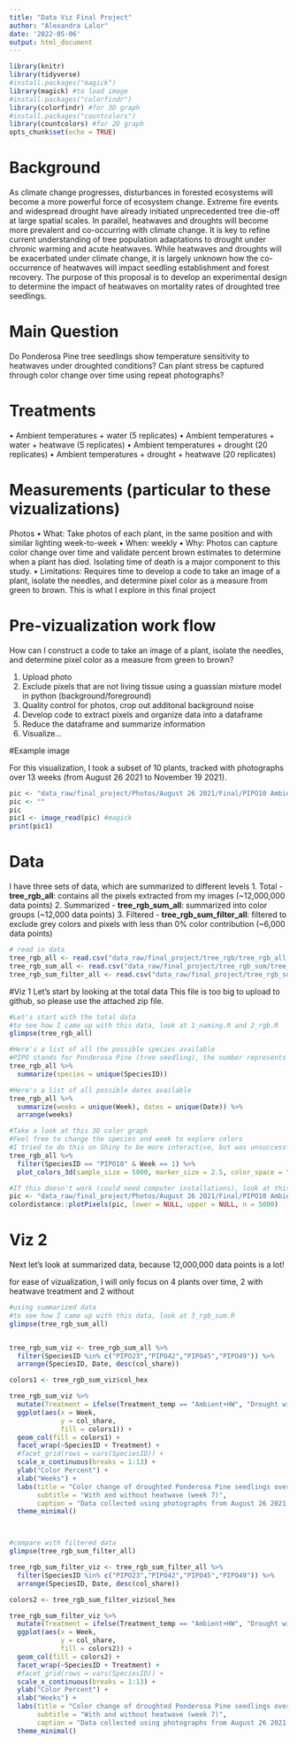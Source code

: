 ```yaml
---
title: "Data Viz Final Project"
author: "Alexandra Lalor"
date: '2022-05-06'
output: html_document
---
```


```r
library(knitr)
library(tidyverse)
#install.packages("magick")
library(magick) #to load image
#install.packages("colorfindr")
library(colorfindr) #for 3D graph
#install.packages("countcolors")
library(countcolors) #for 2D graph
opts_chunk$set(echo = TRUE)
```


# Background

As climate change progresses, disturbances in forested ecosystems will become a more powerful force of ecosystem change. Extreme fire events and widespread drought have already initiated unprecedented tree die-off at large spatial scales. In parallel, heatwaves and droughts will become more prevalent and co-occurring with climate change. It is key to refine current understanding of tree population adaptations to drought under chronic warming and acute heatwaves. While heatwaves and droughts will be exacerbated under climate change, it is largely unknown how the co-occurrence of heatwaves will impact seedling establishment and forest recovery. The purpose of this proposal is to develop an experimental design to determine the impact of heatwaves on mortality rates of droughted tree seedlings.

# Main Question

Do Ponderosa Pine tree seedlings show temperature sensitivity to heatwaves under droughted conditions? Can plant stress be captured through color change over time using repeat photographs?

# Treatments

•	Ambient temperatures + water (5 replicates)
•	Ambient temperatures + water + heatwave (5 replicates)
•	Ambient temperatures + drought (20 replicates)
•	Ambient temperatures + drought + heatwave (20 replicates)


# Measurements (particular to these vizualizations)

Photos
•	What: Take photos of each plant, in the same position and with similar lighting week-to-week
•	When: weekly
•	Why: Photos can capture color change over time and validate percent brown estimates to determine when a plant has died. Isolating time of death is a major component to this study.
•	Limitations: Requires time to develop a code to take an image of a plant, isolate the needles, and determine pixel color as a measure from green to brown. This is what I explore in this final project

# Pre-vizualization work flow

How can I construct a code to take an image of a plant, isolate the needles, and determine pixel color as a measure from green to brown?

1. Upload photo
2. Exclude pixels that are not living tissue using a guassian mixture model in python (background/foreground)
3. Quality control for photos, crop out additonal background noise
4. Develop code to extract pixels and organize data into a dataframe
5. Reduce the dataframe and summarize information
6. Visualize...


#Example image

For this visualization, I took a subset of 10 plants, tracked with photographs over 13 weeks (from August 26 2021 to November 19 2021).

```r
pic <- "data_raw/final_project/Photos/August 26 2021/Final/PIPO10 Ambient+HW Drought DSC00273_segmented_crop.jpg"
pic <- ""
pic
pic1 <- image_read(pic) #magick
print(pic1)
```


# Data

I have three sets of data, which are summarized to different levels
1. Total
- **tree_rgb_all**: contains all the pixels extracted from my images (~12,000,000 data points)
2. Summarized
- **tree_rgb_sum_all**: summarized into color groups (~12,000 data points)
3. Filtered
- **tree_rgb_sum_filter_all**: filtered to exclude grey colors and pixels with less than 0% color contribution (~6,000 data points)

```r
# read in data
tree_rgb_all <- read.csv("data_raw/final_project/tree_rgb/tree_rgb_all.csv")
tree_rgb_sum_all <- read.csv("data_raw/final_project/tree_rgb_sum/tree_rgb_sum_all.csv")
tree_rgb_sum_filter_all <- read.csv("data_raw/final_project/tree_rgb_sum_filter/tree_rgb_sum_filter_all.csv")
```


#Viz 1
Let's start by looking at the total data
This file is too big to upload to github, so please use the attached zip file.

```r
#Let's start with the total data
#to see how I came up with this data, look at 1_naming.R and 2_rgb.R
glimpse(tree_rgb_all)

#Here's a list of all the possible species available
#PIPO stands for Ponderosa Pine (tree seedling), the number represents an individual out of 50 replicates
tree_rgb_all %>% 
  summarize(species = unique(SpeciesID))

#Here's a list of all possible dates available
tree_rgb_all %>% 
  summarize(weeks = unique(Week), dates = unique(Date)) %>% 
  arrange(weeks)

#Take a look at this 3D color graph
#Feel free to change the species and week to explore colors
#I tried to do this on Shiny to be more interactive, but was unsuccessful and ran out of time.... perhaps you could help with this later on!
tree_rgb_all %>% 
  filter(SpeciesID == "PIPO10" & Week == 1) %>% 
  plot_colors_3d(sample_size = 5000, marker_size = 2.5, color_space = "RGB")

#If this doesn't work (could need computer installations), look at this 2D color graph
pic <- "data_raw/final_project/Photos/August 26 2021/Final/PIPO10 Ambient+HW Drought DSC00273_segmented_crop.jpg"
colordistance::plotPixels(pic, lower = NULL, upper = NULL, n = 5000)

```


# Viz 2
Next let's look at summarized data, because 12,000,000 data points is a lot!

for ease of vizualization, I will only focus on 4 plants over time, 2 with heatwave treatment and 2 without

```r
#using summarized data
#to see how I came up with this data, look at 3_rgb_sum.R
glimpse(tree_rgb_sum_all)


tree_rgb_sum_viz <- tree_rgb_sum_all %>% 
  filter(SpeciesID %in% c("PIPO23","PIPO42","PIPO45","PIPO49")) %>% 
  arrange(SpeciesID, Date, desc(col_share))

colors1 <- tree_rgb_sum_viz$col_hex

tree_rgb_sum_viz %>% 
  mutate(Treatment = ifelse(Treatment_temp == "Ambient+HW", "Drought with Heatwave", "Drought")) %>% 
  ggplot(aes(x = Week,
             y = col_share,
             fill = colors1)) +
  geom_col(fill = colors1) +
  facet_wrap(~SpeciesID + Treatment) +
  #facet_grid(rows = vars(SpeciesID)) +
  scale_x_continuous(breaks = 1:13) +
  ylab("Color Percent") +
  xlab("Weeks") +
  labs(title = "Color change of droughted Ponderosa Pine seedlings over time",
       subtitle = "With and without heatwave (week 7)",
       caption = "Data collected using photographs from August 26 2021 to November 19 2021, as part of Alexandra Lalor's MS project") +
  theme_minimal()



#compare with filtered data
glimpse(tree_rgb_sum_filter_all)

tree_rgb_sum_filter_viz <- tree_rgb_sum_filter_all %>% 
  filter(SpeciesID %in% c("PIPO23","PIPO42","PIPO45","PIPO49")) %>% 
  arrange(SpeciesID, Date, desc(col_share))

colors2 <- tree_rgb_sum_filter_viz$col_hex

tree_rgb_sum_filter_viz %>% 
  mutate(Treatment = ifelse(Treatment_temp == "Ambient+HW", "Drought with Heatwave", "Drought")) %>% 
  ggplot(aes(x = Week,
             y = col_share,
             fill = colors2)) +
  geom_col(fill = colors2) +
  facet_wrap(~SpeciesID + Treatment) +
  #facet_grid(rows = vars(SpeciesID)) +
  scale_x_continuous(breaks = 1:13) +
  ylab("Color Percent") +
  xlab("Weeks") +
  labs(title = "Color change of droughted Ponderosa Pine seedlings over time",
       subtitle = "With and without heatwave (week 7)",
       caption = "Data collected using photographs from August 26 2021 to November 19 2021, as part of Alexandra Lalor's MS project") +
  theme_minimal()


```

